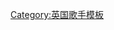 {{Navbox musical artist
| name = Rick Astley
| title = [[理查德·艾斯利|-{zh-tw:瑞克·艾斯里; zh-cn:理查德·艾斯利; zh-hk:力克·艾斯里; zh-mo:力克·艾斯里; zh-sg:理查德·艾斯利;}-]]
|listclass = hlist
| background = solo_singer
| state = {{{state|autocollapse}}}

| group1 = 錄音室專輯
| list1 =
* 《[[每當你孤獨時]]》
* 《{{le|擁我入懷 (專輯)|Hold Me in Your Arms (album)|擁我入懷}}》
* 《{{le|自由自在|Free (Rick Astley album)}}》
* 《{{le|身體與靈魂|Body & Soul (Rick Astley album)}}》
* 《{{le|Keep It Turned On}}》
* 《{{le|最愛情歌自選集|Portrait (Rick Astley album)}}》
* 《{{le|My Red Book}}》
* 《{{le|50 (專輯)|50 (album)|50}}》
* 《{{le|Beautiful Life (瑞克·艾斯里專輯)|Beautiful Life (Rick Astley album)|Beautiful Life}}》

| group2 = 合輯
| list2 =
* 《{{le|Together Forever – Greatest Hits and More...}}》
* 《{{le|光芒再現新曲+精選|Greatest Hits (Rick Astley album)}}》
* 《{{le|Love Songs (瑞克·艾斯里專輯)|Love Songs (Rick Astley album)|Love Songs}}》
* 《{{le|Artist Collection: Rick Astley}}》
* 《{{le|Ultimate Collection (專輯)|Ultimate Collection (Rick Astley album)|Ultimate Collection}}》
* 《{{le|最好的我|The Best of Me (Rick Astley album)}}》

| group3 = 混音專輯
| list3 =
* 《{{le|Dance Mixes}}》
* 《{{le|12" Collection}}》

| group4 = 單曲
| list4 =
* {{單雙書名號轉換|[[永不放弃你]]}}
* {{單雙書名號轉換|{{le|每當你孤獨時 (歌曲)|Whenever You Need Somebody (song)|-{zh-tw:每當你孤獨時; zh-cn:当你需要某个人时;}-}}}}
* {{單雙書名號轉換|{{le|当我坠入情网|When I Fall in Love#Rick Astley version}} / [[想念拥抱你的感觉]]}}
* {{單雙書名號轉換|[[永远相守]]}}
* {{單雙書名號轉換|{{le|只有最最坚强的男人|It Would Take a Strong Strong Man}}}}
* {{單雙書名號轉換|{{le|她想与我共舞|She Wants to Dance with Me}}}}
* {{單雙書名號轉換|{{le|带我进入你的心房|Take Me to Your Heart (Rick Astley song)|Take Me to Your Heart}}}}
* {{單雙書名號轉換|[[Don't Say Goodbye (理查德·艾斯利歌曲)|Don't Say Goodbye]]}}
* {{單雙書名號轉換|{{le|擁我入懷 (歌曲)|Hold Me in Your Arms (Rick Astley song)|Hold Me in Your Arms}}}}
* {{單雙書名號轉換|{{le|Giving Up on Love}}}}
* {{單雙書名號轉換|{{le|Ain't Too Proud to Beg#Cover versions}}}}
* {{單雙書名號轉換|{{le|大声求援|Cry for Help}}}}
* {{單雙書名號轉換|{{le|马上撤离|Move Right Out}}}}
* {{單雙書名號轉換|{{le|从不知道爱情|Never Knew Love}}}}
* {{單雙書名號轉換|{{le|你所爱的人|The Ones You Love}}}}
* {{單雙書名號轉換|{{le|无可救药 (瑞克·艾斯里歌曲)|Hopelessly|无可救药}}}}
* {{單雙書名號轉換|{{le|失眠 (瑞克·艾斯里歌曲)|Sleeping (Rick Astley song)|-{zh-tw:失眠; zh-cn:入睡;}-}}}}
* {{單雙書名號轉換|{{le|Keep It Turned On (歌曲)|Keep It Turned On (song)|Keep It Turned On}}}}
* {{單雙書名號轉換|{{le|Lights Out (瑞克·艾斯里歌曲)|Lights Out (Rick Astley song)|Lights Out}}}}
* {{單雙書名號轉換|{{le|Keep Singing (歌曲)|Keep Singing (song)|Keep Singing}}}}
* {{單雙書名號轉換|{{le|Angels on My Side}}}}
* {{單雙書名號轉換|{{le|Beautiful Life (瑞克·艾斯里歌曲)|Beautiful Life (Rick Astley song)|Beautiful Life}}}}
* {{單雙書名號轉換|{{le|Every One of Us (歌曲)|Every One of Us (song)|Every One of Us}}}}

| group5 = [[唱片公司]]
| list5 =
* [[RCA唱片]]
* [[寶麗多唱片]]

| group6 = 相關條目
| list6 =
* [[瑞克搖]]
* {{le|史塔克·艾特肯·瓦特爾曼|Stock Aitken Waterman}}

}}<noinclude>
{{collapsible option}}
{{DEFAULTSORT:Astley, Rick}}
[[Category:英国歌手模板]]
</noinclude>